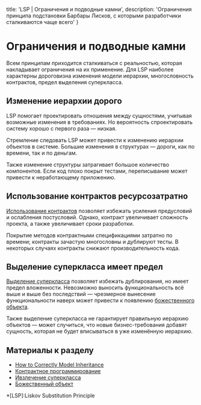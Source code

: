 
  title: 'LSP | Ограничения и подводные камни',
  description: 'Ограничения принципа подстановки Барбары Лисков, с которыми разработчики сталкиваются чаще всего'
}


# Ограничения и подводные камни

Всем принципам приходится сталкиваться с реальностью, которая накладывает ограничения на их применение. Для LSP наиболее характерны дороговизна изменения модели иерархии, многословность контрактов, предел выделения суперкласса.

## Изменение иерархии дорого

LSP помогает проектировать отношения между сущностями, учитывая возможные изменения в требованиях. Но вероятность спроектировать систему хорошо с первого раза — низкая.

Стремление следовать LSP может привести к изменению иерархии объектов в системе. Большие изменения в структурах — дороги, как по времени, так и по деньгам.

Также изменение структуры затрагивает большое количество компонентов. Если код плохо покрыт тестами, переписывание может привести к неработающему приложению.

## Использование контрактов ресурсозатратно

[Использование контрактов](/lsp/patterns) позволяет избежать усиления предусловий и ослабления постусловий. Однако, контракт увеличивает сложность проекта, а также увеличивает сроки разработки.

Покрытие методов контрактными спецификациями затратно по времени; контракты зачастую многословны и дублируют тесты. В некоторых случаях контракты снижают производительность кода.

## Выделение суперкласса имеет предел

[Выделение суперкласса](/lsp/patterns) позволяет избежать дублирования, но имеет предел вложенности. Невозможно выносить функциональность всё выше и выше без последствий — чрезмерное вынесение функциональности наверх может привести к появлению [божественного объекта](https://ru.wikipedia.org/wiki/Божественный_объект).

Также выделение суперкласса не гарантирует правильную иерархию объектов — может случиться, что новые бизнес-требования добавят сущность, которая не будет вписываться в уже изменённую иерархию.

## Материалы к разделу

- [How to Correctly Model Inheritance](https://dzone.com/articles/solid-liskov-substitution-principle#28)
- [Контрактное программирование](https://ru.wikipedia.org/wiki/Контрактное_программирование)
- [Ивзлечение суперкласса](https://refactoring.guru/ru/extract-superclass)
- [Божественный объект](https://ru.wikipedia.org/wiki/Божественный_объект)

*[LSP]:Liskov Substitution Principle
